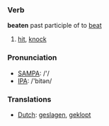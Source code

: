 === Verb ===

'''beaten''' past participle of to [[beat]]

# [[hit]], [[knock]] 

=== Pronunciation ===
*[[w:SAMPA|SAMPA]]: /'/
*[[w:IPA|IPA]]: /'bitən/

=== Translations ===
*[[Dutch]]: [[geslagen]], [[geklopt]]